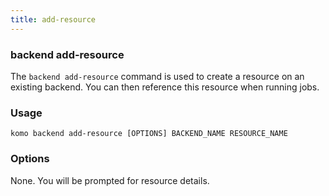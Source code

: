 ```yaml
---
title: add-resource
---
```


### backend add-resource

The `backend add-resource` command is used to create a resource on an existing backend. You can then reference this resource when running jobs.

### Usage

```
komo backend add-resource [OPTIONS] BACKEND_NAME RESOURCE_NAME
```

### Options

None. You will be prompted for resource details.
